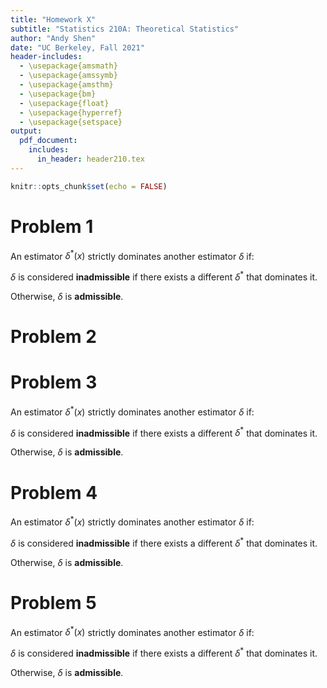 ```yaml
---
title: "Homework X"
subtitle: "Statistics 210A: Theoretical Statistics"
author: "Andy Shen"
date: "UC Berkeley, Fall 2021"
header-includes:
  - \usepackage{amsmath}
  - \usepackage{amssymb}
  - \usepackage{amsthm}
  - \usepackage{bm}
  - \usepackage{float}
  - \usepackage{hyperref}
  - \usepackage{setspace}
output: 
  pdf_document:
    includes:
      in_header: header210.tex
---
```


```r
knitr::opts_chunk$set(echo = FALSE)
```

\setstretch{1.5}


# Problem 1


An estimator $\delta^*(x)$ strictly dominates another estimator $\delta$ if:

\begin{align*}
R(\theta, \delta^*) \leq R(\theta, \delta), \forall \theta \in \Omega, \\
R(\theta, \delta^*) < R(\theta, \delta), \text{ for some } \theta \in \Omega.
\end{align*}

$\delta$ is considered **inadmissible** if there exists a  different $\delta^*$ that dominates it.

Otherwise, $\delta$ is **admissible**.



\begin{align*}
X \simiid N(\mu, \sigma^2)
\end{align*}


\pagebreak

# Problem 2


\begin{align*}
\cg \\
\ind{[x \leq 3]}\\
\var(X + Y) = \var(X) + \var(Y) + 2\cov(X, Y)\\
\sign{x}\\
\law{X}
\end{align*}





\pagebreak

# Problem 3


An estimator $\delta^*(x)$ strictly dominates another estimator $\delta$ if:

\begin{align*}
R(\theta, \delta^*) \leq R(\theta, \delta), \forall \theta \in \Omega, \\
R(\theta, \delta^*) < R(\theta, \delta), \text{ for some } \theta \in \Omega.
\end{align*}

$\delta$ is considered **inadmissible** if there exists a  different $\delta^*$ that dominates it.

Otherwise, $\delta$ is **admissible**.



\pagebreak

# Problem 4

An estimator $\delta^*(x)$ strictly dominates another estimator $\delta$ if:

\begin{align*}
R(\theta, \delta^*) \leq R(\theta, \delta), \forall \theta \in \Omega, \\
R(\theta, \delta^*) < R(\theta, \delta), \text{ for some } \theta \in \Omega.
\end{align*}

$\delta$ is considered **inadmissible** if there exists a  different $\delta^*$ that dominates it.

Otherwise, $\delta$ is **admissible**.





\pagebreak

# Problem 5



An estimator $\delta^*(x)$ strictly dominates another estimator $\delta$ if:

\begin{align*}
R(\theta, \delta^*) \leq R(\theta, \delta), \forall \theta \in \Omega, \\
R(\theta, \delta^*) < R(\theta, \delta), \text{ for some } \theta \in \Omega.
\end{align*}

$\delta$ is considered **inadmissible** if there exists a  different $\delta^*$ that dominates it.

Otherwise, $\delta$ is **admissible**.




